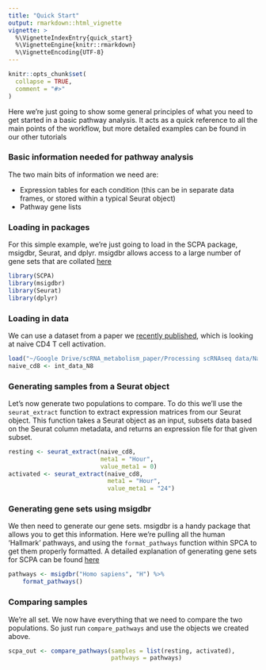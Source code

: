```yaml
---
title: "Quick Start"
output: rmarkdown::html_vignette
vignette: >
  %\VignetteIndexEntry{quick_start}
  %\VignetteEngine{knitr::rmarkdown}
  %\VignetteEncoding{UTF-8}
---
```


```r
knitr::opts_chunk$set(
  collapse = TRUE,
  comment = "#>"
)
```

Here we're just going to show some general principles of what you need to get started in a basic pathway analysis. It acts as a quick reference to all the main points of the workflow, but more detailed examples can be found in our other tutorials

### Basic information needed for pathway analysis
The two main bits of information we need are:

- Expression tables for each condition (this can be in separate data frames, or stored within a typical Seurat object)
- Pathway gene lists

### Loading in packages 
For this simple example, we're just going to load in the SCPA package, msigdbr, Seurat, and dplyr. msigdbr allows access to a large number of gene sets that are collated [here](https://www.gsea-msigdb.org/gsea/msigdb/genesets.jsp)


```r
library(SCPA)
library(msigdbr)
library(Seurat)
library(dplyr)
```


### Loading in data
We can use a dataset from a paper we [recently published](paper_link), which is looking
at naive CD4 T cell activation.

```r
load("~/Google Drive/scRNA_metabolism_paper/Processing scRNAseq data/Naive CD8/int_data_N8.RData")
naive_cd8 <- int_data_N8
```


### Generating samples from a Seurat object
Let's now generate two populations to compare. To do this we'll use the `seurat_extract` function 
to extract expression matrices from our Seurat object. This function takes a Seurat object as an input,
subsets data based on the Seurat column metadata, and returns an expression file for that given subset.


```r
resting <- seurat_extract(naive_cd8,
                          meta1 = "Hour",
                          value_meta1 = 0)
activated <- seurat_extract(naive_cd8,
                            meta1 = "Hour",
                            value_meta1 = "24")
```


### Generating gene sets using msigdbr
We then need to generate our gene sets. msigdbr is a handy package
that allows you to get this information. Here we're pulling all the human 'Hallmark' pathways, and
using the `format_pathways` function within SPCA to get them properly formatted. A detailed explanation of
generating gene sets for SCPA can be found [here](https://github.com/jackbibby1/SCPA/blob/main/using_gene_sets.md)

```r
pathways <- msigdbr("Homo sapiens", "H") %>%
    format_pathways()
```

### Comparing samples
We're all set. We now have everything that we need to compare the two populations. So just run 
`compare_pathways` and use the objects we created above.

```r
scpa_out <- compare_pathways(samples = list(resting, activated),
                             pathways = pathways)
```













